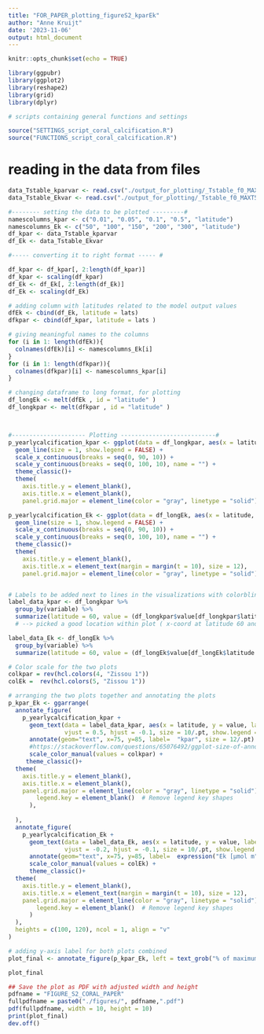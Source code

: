 ```yaml
---
title: "FOR_PAPER_plotting_figureS2_kparEk"
author: "Anne Kruijt"
date: '2023-11-06'
output: html_document
---
```


```r
knitr::opts_chunk$set(echo = TRUE)
```

```r
library(ggpubr)
library(ggplot2)
library(reshape2)
library(grid)
library(dplyr)
```


```r
# scripts containing general functions and settings

source("SETTINGS_script_coral_calcification.R")
source("FUNCTIONS_script_coral_calcification.R")

```

# reading in the data from files
```r
  
data_Tstable_kparvar <- read.csv("./output_for_plotting/_Tstable_f0_MAXT50_kparVar_CalcYear_.csv")
data_Tstable_Ekvar <- read.csv("./output_for_plotting/_Tstable_f0_MAXT50_EkVar_CalcYear_.csv")

```


```r

#-------- setting the data to be plotted ---------# 
namescolumns_kpar <- c("0.01", "0.05", "0.1", "0.5", "latitude")
namescolumns_Ek <- c("50", "100", "150", "200", "300", "latitude")
df_kpar <- data_Tstable_kparvar   
df_Ek <- data_Tstable_Ekvar

#----- converting it to right format ----- #

df_kpar <- df_kpar[, 2:length(df_kpar)]
df_kpar <- scaling(df_kpar)
df_Ek <- df_Ek[, 2:length(df_Ek)]
df_Ek <- scaling(df_Ek)

# adding column with latitudes related to the model output values
dfEk <- cbind(df_Ek, latitude = lats) 
dfkpar <- cbind(df_kpar, latitude = lats )

# giving meaningful names to the columns
for (i in 1: length(dfEk)){
  colnames(dfEk)[i] <- namescolumns_Ek[i] 
}
for (i in 1: length(dfkpar)){
  colnames(dfkpar)[i] <- namescolumns_kpar[i] 
}

# changing dataframe to long format, for plotting
df_longEk <- melt(dfEk , id = "latitude" )
df_longkpar <- melt(dfkpar , id = "latitude" )



#--------------------- Plotting ---------------------------#
p_yearlycalcification_kpar <- ggplot(data = df_longkpar, aes(x = latitude, y = value, color = variable)) +
  geom_line(size = 1, show.legend = FALSE) +
  scale_x_continuous(breaks = seq(0, 90, 10)) +
  scale_y_continuous(breaks = seq(0, 100, 10), name = "") +
  theme_classic()+
  theme(
    axis.title.y = element_blank(),
    axis.title.x = element_blank(),
    panel.grid.major = element_line(color = "gray", linetype = "solid"))

p_yearlycalcification_Ek <- ggplot(data = df_longEk, aes(x = latitude, y = value, color = variable)) +
  geom_line(size = 1, show.legend = FALSE) +
  scale_x_continuous(breaks = seq(0, 90, 10)) +
  scale_y_continuous(breaks = seq(0, 100, 10), name = "") +
  theme_classic()+
  theme(
    axis.title.y = element_blank(),
    axis.title.x = element_text(margin = margin(t = 10), size = 12),
    panel.grid.major = element_line(color = "gray", linetype = "solid"))


# Labels to be added next to lines in the visualizations with colorblindness-proof colors
label_data_kpar <- df_longkpar %>%
  group_by(variable) %>%
  summarize(latitude = 60, value = (df_longkpar$value[df_longkpar$latitude == 60 & df_longkpar$variable == variable]+ 3))
  # --> picked a good location within plot ( x-coord at latitude 60 and y-coord value+3, so text doesnt overlap with lines too much)

label_data_Ek <- df_longEk %>%
  group_by(variable) %>%
  summarize(latitude = 60, value = (df_longEk$value[df_longEk$latitude == 60 & df_longEk$variable == variable] + 3 ))

# Color scale for the two plots
colkpar = rev(hcl.colors(4, "Zissou 1"))
colEk =  rev(hcl.colors(5, "Zissou 1"))

# arranging the two plots together and annotating the plots
p_kpar_Ek <- ggarrange(
  annotate_figure(
    p_yearlycalcification_kpar + 
      geom_text(data = label_data_kpar, aes(x = latitude, y = value, label = variable, color = variable), 
                vjust = 0.5, hjust = -0.1, size = 10/.pt, show.legend = FALSE) +
      annotate(geom="text", x=75, y=85, label=  "kpar", size = 12/.pt) +
      #https://stackoverflow.com/questions/65076492/ggplot-size-of-annotate-vs-size-of-element-text : read this info: I added /.pt to make the annotations match the axis text
      scale_color_manual(values = colkpar) +
     theme_classic()+
  theme(
    axis.title.y = element_blank(),
    axis.title.x = element_blank(),
    panel.grid.major = element_line(color = "gray", linetype = "solid"),
        legend.key = element_blank()  # Remove legend key shapes
      ),
    
  ),
  annotate_figure(
    p_yearlycalcification_Ek + 
      geom_text(data = label_data_Ek, aes(x = latitude, y = value, label = variable, color = variable), 
                vjust = -0.2, hjust = -0.1, size = 10/.pt, show.legend = FALSE) +
      annotate(geom="text", x=75, y=85, label=  expression("Ek [μmol m"^"-2"~"s"^"-1"~"]"), size = 12/.pt) +
      scale_color_manual(values = colEk) +
      theme_classic()+
  theme(
    axis.title.y = element_blank(),
    axis.title.x = element_text(margin = margin(t = 10), size = 12),
    panel.grid.major = element_line(color = "gray", linetype = "solid"),
        legend.key = element_blank()  # Remove legend key shapes
      )
  ),
  heights = c(100, 120), ncol = 1, align = "v"
)

# adding y-axis label for both plots combined
plot_final <- annotate_figure(p_kpar_Ek, left = text_grob("% of maximum calcification",size = 12, color = "black", rot = 90) )

plot_final

```

```r
## Save the plot as PDF with adjusted width and height
pdfname = "FIGURE_S2_CORAL_PAPER"
fullpdfname = paste0("./figures/", pdfname,".pdf")
pdf(fullpdfname, width = 10, height = 10)
print(plot_final)
dev.off()

```



